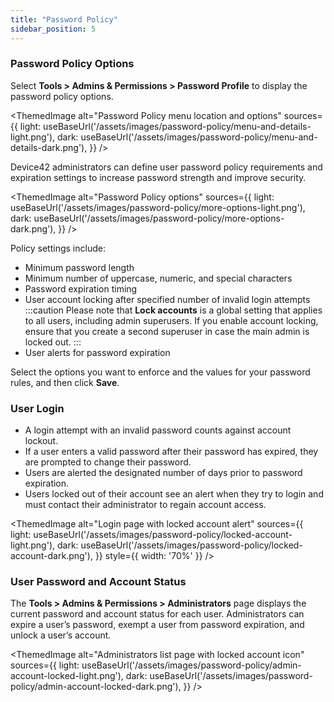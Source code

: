 ```yaml
---
title: "Password Policy"
sidebar_position: 5
---
```



### Password Policy Options

Select **Tools > Admins & Permissions > Password Profile** to display the password policy options.

<ThemedImage
  alt="Password Policy menu location and options"
  sources={{
    light: useBaseUrl('/assets/images/password-policy/menu-and-details-light.png'),
    dark: useBaseUrl('/assets/images/password-policy/menu-and-details-dark.png'),
  }}
/>

Device42 administrators can define user password policy requirements and expiration settings to increase password strength and improve security. 

<ThemedImage
  alt="Password Policy options"
  sources={{
    light: useBaseUrl('/assets/images/password-policy/more-options-light.png'),
    dark: useBaseUrl('/assets/images/password-policy/more-options-dark.png'),
  }}
/>

Policy settings include:

- Minimum password length
- Minimum number of uppercase, numeric, and special characters
- Password expiration timing
- User account locking after specified number of invalid login attempts
  :::caution
  Please note that **Lock accounts** is a global setting that applies to all users, including admin superusers. If you enable account locking, ensure that you create a second superuser in case the main admin is locked out.
  :::
- User alerts for password expiration

Select the options you want to enforce and the values for your password rules, and then click **Save**.

### User Login

- A login attempt with an invalid password counts against account lockout.
- If a user enters a valid password after their password has expired, they are prompted to change their password.
- Users are alerted the designated number of days prior to password expiration.
- Users locked out of their account see an alert when they try to login and must contact their administrator to regain account access.

<ThemedImage
  alt="Login page with locked account alert"
  sources={{
    light: useBaseUrl('/assets/images/password-policy/locked-account-light.png'),
    dark: useBaseUrl('/assets/images/password-policy/locked-account-dark.png'),
  }}
  style={{ width: '70%' }} 
/>

### User Password and Account Status

The **Tools > Admins & Permissions > Administrators** page displays the current password and account status for each user. Administrators can expire a user’s password, exempt a user from password expiration, and unlock a user’s account.

<ThemedImage
  alt="Administrators list page with locked account icon"
  sources={{
    light: useBaseUrl('/assets/images/password-policy/admin-account-locked-light.png'),
    dark: useBaseUrl('/assets/images/password-policy/admin-account-locked-dark.png'),
  }}
/>
